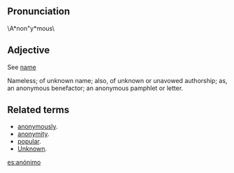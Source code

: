 {{Wikipedia}}
== Pronunciation ==
\A*non"y*mous\
==Adjective==
See [[name]]

Nameless; of unknown name; also, of unknown or unavowed
authorship; as, an anonymous benefactor; an anonymous
pamphlet or letter.

==Related terms==
*[[anonymously]].
*[[anonymity]].
*[[popular]].
*[[Unknown]].

[[es:anónimo]]